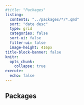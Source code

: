 ```yaml
---
#title: "Packages"
listing:
  contents: "../packages/*/*.qmd"
  sort: "date desc"
  type: grid
  categories: false
  sort-ui: false
  filter-ui: false
  image-height: 416px
title-block-banner: false
knitr:
  opts_chunk: 
    collapse: true
execute: 
  echo: false
---
```


## Packages
